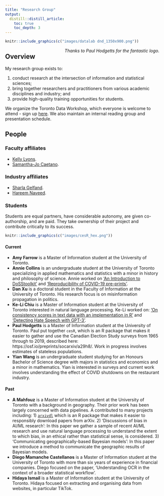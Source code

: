 ```yaml
---
title: "Research Group"
output:
  distill::distill_article:
    toc: true
    toc_depth: 3
---
```




```r
knitr::include_graphics(c("images/datalab dnd_1350x900.png")) 
```
[*Thanks to Paul Hodgetts for the fantastic logo.*]{style="float:right"}

## Overview 

My research group exists to:

1. conduct research at the intersection of information and statistical sciences; 
2. bring together researchers and practitioners from various academic disciplines and industry; and
3. provide high-quality training opportunities for students.

We organize the Toronto Data Workshop, which everyone is welcome to attend - sign up [here](https://forms.gle/sXbEixoa1iJR4Q7A8). We also maintain an internal reading group and presentation schedule.


## People 

### Faculty affiliates

- [Kelly Lyons](http://individual.utoronto.ca/klyons/).
- [Samantha-Jo Caetano](https://www.statistics.utoronto.ca/people/directories/all-faculty/samantha-jo-caetano).

### Industry affiliates

- [Sharla Gelfand](https://sharla.party/).
- [Hareem Naveed](https://github.com/harnav).

### Students

Students are equal partners, have considerable autonomy, are given co-authorship, and are paid. They take ownership of their project and contribute critically to its success.

```r
knitr::include_graphics(c("images/cesR_hex.png")) 
```

#### Current

- **Amy Farrow** is a Master of Information student at the University of Toronto. 
- **Annie Collins** is an undergraduate student at the University of Toronto specializing in applied mathematics and statistics with a minor in history and philosophy of science. Annie worked on ['An Introduction to DoSStoolkit'](https://arxiv.org/abs/2105.09347) and ['Reproducibility of COVID-19 pre-prints'](https://arxiv.org/abs/2107.10724).
- **Dan Xu** is a doctoral student in the Faculty of Information at the University of Toronto. His research focus is on misinformation propagation in politics.
- **Ke-Li Chiu** is a Master of Information student at the University of Toronto interested in natural language processing. Ke-Li worked on: ['On consistency scores in text data with an implementation in R'](https://arxiv.org/abs/2101.05225) and ['Detecting Hate Speech with GPT-3'](https://arxiv.org/abs/2103.12407).
- **Paul Hodgetts** is a Master of Information student at the University of Toronto. Paul put together `cesR`, which is an R package that makes it easier to gather and use the Canadian Election Study surveys from 1965 through to 2019, described here: https://osf.io/preprints/socarxiv/a29h8/. Work in progress involves estimates of stateless populations.
- **Yian Wang** is an undergraduate student studying for an Honours Bachelor of Science degree with majors in statistics and economics and a minor in mathematics. Yian is interested in surveys and current work involves understanding the effect of COVID shutdowns on the restaurant industry.


#### Past

- **A Mahfouz** is a Master of Information student at the University of Toronto with a background in geography. Their prior work has been largely concerned with data pipelines. A contributed to many projects including: 1) [`arxivdl`](https://amfz.github.io/arxivdl/) which is an R package that makes it easier to responsibly download papers from arXiv. 2) 'Discussions of bias in AI/ML research': In this paper we gather a sample of recent AI/ML research and use natural language processing to understand the extent to which bias, in an ethical rather than statistical sense, is considered. 3) 'Communicating geographically-based Bayesian models': In this paper we introduce a method to communicate the geographic results of Bayesian models. 
- **Diego Mamanche Castellanos** is a Master of Information student at the University of Toronto with more than six years of experience in financial companies. Diego focused on the paper, 'Understanding OCR in the context of a broader statistical workflow'.
- **Hidaya Ismail** is a Master of Information student at the University of Toronto. Hidaya focused on extracting and organising data from websites, in particular TikTok.



<!-- # FAQ -->

<!-- ### Current Toronto undergrad or masters students -->

<!-- If you are a Toronto undergrad or masters student and would like to work with me, then the best way is to do well in a course that I teach and then get in touch. That said, I do advertise for positions from time to time and you should also keep an eye out for those. Impressive applicants have: -->

<!-- 1) GitHub repos that show off their best work. -->
<!-- 2) Exceptional written communication skills. -->
<!-- 3) Support the claims they make in a cover letter with evidence. -->


<!-- ### Current Toronto PhD students -->

<!-- I am open to supervising PhD students. If you are already admitted, then please email me. -->

<!-- ### Prospective PhD students -->

<!-- If you are not yet a Toronto PhD student: -->

<!-- - Thank you for reaching out. Having gone through it myself, I do understand that grad school applications are stressful and there is a lot of conflicting advice. -->
<!-- - I am open to supervising PhD students, but can only help once you are admitted. Admission decisions are made at a department/faculty level and there is little I can do to help you until you're in. While I understand that practices differ across fields and universities, in my case, there is no point contacting me until you're admitted. -->

<!-- - Again, the first step is to apply and be admitted into the PhD program. In my case that likely means either [Information](https://ischool.utoronto.ca/future-students/apply/phd-apply/) or [Statistical Sciences](https://www.statistics.utoronto.ca/graduate/phd-application-information). -->
<!-- - As part of the application you'll have the option to list faculty with whom you would like to work, and you should certainly put my name down. -->
<!-- - Again, after you are admitted to the program I will have all the time in the world for you, but until then there's little that I can do because these decisions are made at a department/faculty level. -->


<!-- ### Reference letters -->

<!-- I can only provide reference letters to students that work with me or got an A+ in a course that I taught. This is because I only write reference letters that very strongly recommend you and I can only confidently strongly recommend you if you're in one of those two buckets.  -->

<!-- If I've worked with you or you got an A+ in a course that I taught then I'd be happy to write you references and I will need:  -->

<!-- 1) two weeks' notice;  -->
<!-- 2) a unofficial copy of your entire Toronto transcript;  -->
<!-- 3) a copy of your CV; -->
<!-- 4) a list of the marks that you got in the papers you wrote for me and a copy of those papers;  -->
<!-- 5) a list of the programs that you're applying for;  -->
<!-- 6) three or four paragraphs where you talk about yourself in third person (this is: 1) to ensure that I use the correct names, pronouns etc; 2) to better understand what role I play - am I the stats/information/other reference for you, am I the academic/work/etc reference; 3) to give me something to start from). -->

<!-- Finally, writing references is part of my job. There's not need to feel bad about asking, and there's no need for gifts - while I appreciate the gesture, it's not appropriate - a thank you email is more than sufficient (oh, and of course let me know if you get whatever it is you applied for. -->


